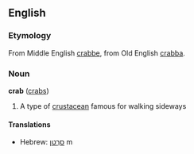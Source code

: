 ==English==
===Etymology===
From Middle English [[crabbe]], from Old English [[crabba]].
===Noun===
'''crab''' ([[crabs]])

# A type of [[crustacean]] famous for walking sideways<!-- better def needed -->

====Translations====
*Hebrew: [[סרטן|סַרְטַן]] m
